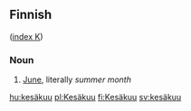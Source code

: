 ==Finnish==
([[Wiktionary:Finnish_index_k|index K]])

===Noun===

# [[June]], literally ''summer month''

[[hu:kesäkuu]]
[[pl:Kesäkuu]]
[[fi:Kesäkuu]]
[[sv:kesäkuu]]
